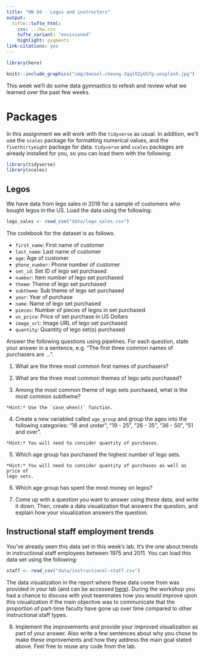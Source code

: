 ```yaml
---
title: "HW 04 - Legos and instructors"
output: 
  tufte::tufte_html:
    css: ../hw.css
    tufte_variant: "envisioned"
    highlight: pygments
link-citations: yes
---
```


```r
library(here)
```


```r
knitr::include_graphics("img/daniel-cheung-ZqqlOZyGG7g-unsplash.jpg")
```

This week we'll do some data gymnastics to refesh and review what we 
learned over the past few weeks.

# Packages

In this assignment we will work with the `tidyverse` as usual. In addition, we'll 
use the `scales` package for formatting numerical values, and the `fivethirtyeight` 
package for data.  `tidyverse` and `scales` packages are already installed for you,
so you can load them with the following:

```r
library(tidyverse)
library(scales)
```

## Legos

We have data from lego sales in 2018 for a sample of customers who 
bought legos in the US. Load the data using the following:

```r
lego_sales <- read_csv("data/lego_sales.csv")
```

The codebook for the dataset is as follows.

- `first_name`: First name of customer
- `last_name`: Last name of customer
- `age`: Age of customer
- `phone_number`: Phone number of customer
- `set_id`: Set ID of lego set purchased
- `number`: Item number of lego set purchased
- `theme`: Theme of lego set purchased
- `subtheme`: Sub theme of lego set purchased
- `year`: Year of purchase
- `name`: Name of lego set purchased
- `pieces`: Number of pieces of legos in set purchased
- `us_price`: Price of set purchase in US Dollars
- `image_url`: Image URL of lego set purchased
- `quantity`: Quantity of lego set(s) purchased

Answer the following questions using pipelines. For each question, state your 
answer in a sentence, e.g. "The first three common names of purchasers are ...".

1. What are the three most common first names of purchasers?

2. What are the three most common themes of lego sets purchased?

3. Among the most common theme of lego sets purchased, what is the most common 
subtheme?

```marginfigure
*Hint:* Use the `case_when()` function.
```

4. Create a new variabled called `age_group` and group the ages into the 
following categories: "18 and under", "19 - 25", "26 - 35", "36 - 50", "51 and over".

```marginfigure
*Hint:* You will need to consider quantity of purchases.
```

5. Which age group has purchased the highest number of lego sets. 

```marginfigure
*Hint:* You will need to consider quantity of purchases as well as price of 
lego sets.
```

6. Which age group has spent the most money on legos?

7. Come up with a question you want to answer using these data, and write it down. 
Then, create a data visualization that answers the question, and explain how 
your visualization answers the question.

## Instructional staff employment trends

You've already seen this data set in this week's lab. It's the one about trends 
in instructional staff employees between 1975 and 2011. You can load this data 
set using the following:

```r
staff <- read_csv("data/instructional-staff.csv")
```

The data visualization in the report where these data come from was provided in 
your lab (and can be accessed [here](https://introds.org/labs/lab-04/lab-04-ugly-charts.html#instructional-staff-employment-trends)). 
During the workshop you had a chance to discuss with yout teammates how you 
would improve upon this visualization if the main objective was to communicate 
that the proportion of part-time faculty have gone up over time compared to 
other instructional staff types.

8. Implement the improvements and provide your improved visualization as part 
of your answer. Also write a few sentences about why you chose to make these 
improvements and how they address the main goal stated above. Feel free to reuse 
any code from the lab.

